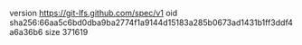version https://git-lfs.github.com/spec/v1
oid sha256:66aa5c6bd0dba9ba2774f1a9144d15183a285b0673ad1431b1ff3ddf4a6a36b6
size 371619
